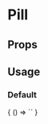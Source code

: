 
# Pill

<Meta
  title='Pill'
  component='fw-pill'
/>

## Props 

<Props of="fw-pill"/>

## Usage

### Default
<Preview>
  <Story name='Default'>
    {
      () => `<fw-pill></fw-pill>`
    }
  </Story>
</Preview>

